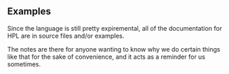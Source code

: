 ## Examples

Since the language is still pretty expiremental, all of the documentation for HPL are in source files and/or examples.

The notes are there for anyone wanting to know why we do certain things like that for the sake of convenience, and it acts as a reminder for us sometimes.
